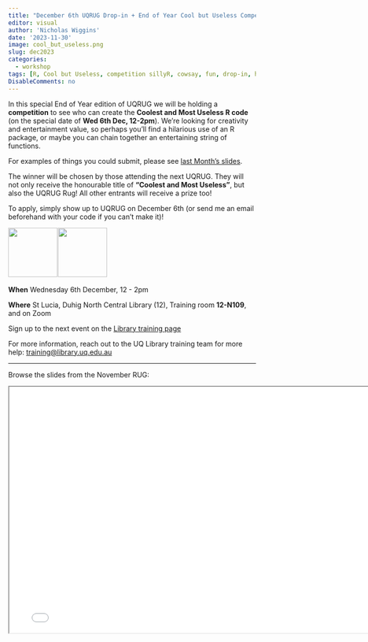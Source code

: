 ```yaml
---
title: "December 6th UQRUG Drop-in + End of Year Cool but Useless Competition"
editor: visual
author: 'Nicholas Wiggins'
date: '2023-11-30'
image: cool_but_useless.png
slug: dec2023
categories:
  - workshop
tags: [R, Cool but Useless, competition sillyR, cowsay, fun, drop-in, help]
DisableComments: no
---
```


In this special End of Year edition of UQRUG we will be holding a **competition** to see who can create the **Coolest and Most Useless R code** (on the special date of **Wed 6th Dec, 12-2pm**). We're looking for creativity and entertainment value, so perhaps you'll find a hilarious use of an R package, or maybe you can chain together an entertaining string of functions.

For examples of things you could submit, please see [last Month's slides](https://uqrug.netlify.app/presentations/23-11-cool/23-11-cool.html). 

The winner will be chosen by those attending the next UQRUG. They will not only receive the honourable title of **“Coolest and Most Useless”**, but also the UQRUG Rug! All other entrants will receive a prize too!

To apply, simply show up to UQRUG on December 6th (or send me an email beforehand with your code if you can't make it)!

<p float="left">

<img src="https://uqrug.netlify.app/uqrug.png" height="100" style="margin-right:-0.2em;"/> <img src="cool_but_useless.png" height="100" style="margin-right:-0.2em;"/>

</p>

**When** Wednesday 6th December, 12 - 2pm

**Where** St Lucia, Duhig North Central Library (12), Training room **12-N109**, and on Zoom

Sign up to the next event on the [Library training page](https://studenthub.uq.edu.au/students/events/detail/4805925)

For more information, reach out to the UQ Library training team for more help: <a href="javascript:void(0);" onclick="copyEvent('copy')" id="copy" title="Click to copy email address">training\@library.uq.edu.au</a>

------------------------------------------------------------------------

Browse the slides from the November RUG:

<iframe width="780" height="500" src="/presentations/23-11-cool/23-11-cool.html" title="Cool but Useless Quarto Presentation">

</iframe>
